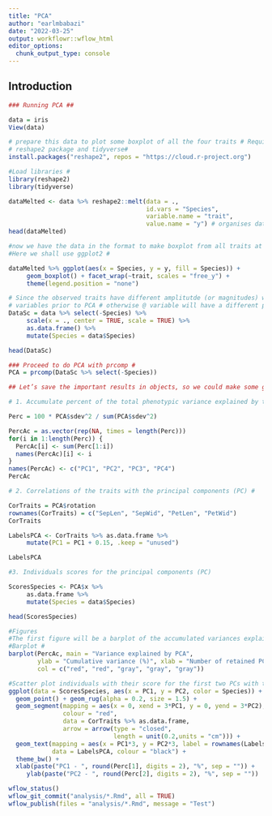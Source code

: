 ```yaml
---
title: "PCA"
author: "earlmbabazi"
date: "2022-03-25"
output: workflowr::wflow_html
editor_options:
  chunk_output_type: console
---
```


## Introduction

```r
### Running PCA ##

data = iris
View(data)

# prepare this data to plot some boxplot of all the four traits # Requires melt function of
# reshape2 package and tidyverse#
install.packages("reshape2", repos = "https://cloud.r-project.org")

#Load libraries #
library(reshape2) 
library(tidyverse)

dataMelted <- data %>% reshape2::melt(data = .,
                                      id.vars = "Species",
                                      variable.name = "trait",
                                      value.name = "y") # organises data into specified cols
head(dataMelted)

#now we have the data in the format to make boxplot from all traits at the same code line
#Here we shall use ggplot2 #

dataMelted %>% ggplot(aes(x = Species, y = y, fill = Species)) +
     geom_boxplot() + facet_wrap(~trait, scales = "free_y") +
     theme(legend.position = "none")

# Since the observed traits have different amplitutde (or magnitudes) we need to scale all
# variables prior to PCA # otherwise @ variable will have a different phenotypic variance #
DataSc = data %>% select(-Species) %>%
     scale(x = ., center = TRUE, scale = TRUE) %>%
     as.data.frame() %>% 
     mutate(Species = data$Species)

head(DataSc)

### Proceed to do PCA with prcomp #
PCA = prcomp(DataSc %>% select(-Species))

## Let’s save the important results in objects, so we could make some graphs with them.

# 1. Accumulate percent of the total phenotypic variance explained by the principal components (PC)

Perc = 100 * PCA$sdev^2 / sum(PCA$sdev^2)

PercAc = as.vector(rep(NA, times = length(Perc)))
for(i in 1:length(Perc)) {
  PercAc[i] <- sum(Perc[1:i])
  names(PercAc)[i] <- i
}
names(PercAc) <- c("PC1", "PC2", "PC3", "PC4")
PercAc

# 2. Correlations of the traits with the principal components (PC) #

CorTraits = PCA$rotation
rownames(CorTraits) = c("SepLen", "SepWid", "PetLen", "PetWid")
CorTraits

LabelsPCA <- CorTraits %>% as.data.frame %>%
     mutate(PC1 = PC1 + 0.15, .keep = "unused")

LabelsPCA

#3. Individuals scores for the principal components (PC)

ScoresSpecies <- PCA$x %>%
     as.data.frame %>% 
     mutate(Species = data$Species)

head(ScoresSpecies)

#Figures
#The first figure will be a barplot of the accumulated variances explained by the PC
#Barplot #
barplot(PercAc, main = "Variance explained by PCA",
        ylab = "Cumulative variance (%)", xlab = "Number of retained PCs",
        col = c("red", "red", "gray", "gray", "gray"))

#Scatter plot individuals with their score for the first two PCs with the correlation of the traits with the first two PCs #
ggplot(data = ScoresSpecies, aes(x = PC1, y = PC2, color = Species)) +
  geom_point() + geom_rug(alpha = 0.2, size = 1.5) +
  geom_segment(mapping = aes(x = 0, xend = 3*PC1, y = 0, yend = 3*PC2),
               colour = "red",
               data = CorTraits %>% as.data.frame,
               arrow = arrow(type = "closed",
                             length = unit(0.2,units = "cm"))) +
  geom_text(mapping = aes(x = PC1*3, y = PC2*3, label = rownames(LabelsPCA)),
            data = LabelsPCA, colour = "black") + 
  theme_bw() +
  xlab(paste("PC1 - ", round(Perc[1], digits = 2), "%", sep = "")) +
     ylab(paste("PC2 - ", round(Perc[2], digits = 2), "%", sep = ""))

wflow_status()
wflow_git_commit("analysis/*.Rmd", all = TRUE)
wflow_publish(files = "analysis/*.Rmd", message = "Test")

```

